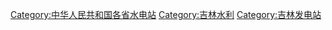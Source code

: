 [[Category:中华人民共和国各省水电站|Category:中华人民共和国各省水电站]]
[[Category:吉林水利|Category:吉林水利]]
[[Category:吉林发电站|Category:吉林发电站]]